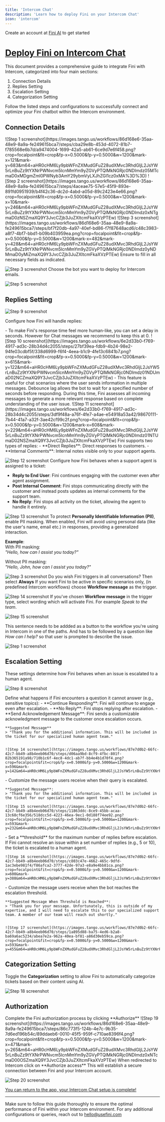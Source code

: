 ```yaml
---
title: 'Intercom Chat'
description: 'Learn how to deploy Fini on your Intercom Chat'
icon: 'intercom'
---
```


<Tip>Create an account at [Fini AI](https://app.usefini.com) to get started</Tip>

# [Deploy Fini on Intercom Chat](https://app.usefini.com/dashboard/deploy)

This document provides a comprehensive guide to integrate Fini with Intercom, categorized into four main sections: 
1. Connection Details
2. Replies Setting
3. Escalation Setting
4. Categorization Setting 

Follow the listed steps and configurations to successfully connect and optimize your Fini chatbot within the Intercom environment.

## **Connection Details**

<Steps>
  <Step title="Make sure you're signed in to your Intercom account">
    ![Step 1 screenshot](https://images.tango.us/workflows/86d168e6-35aa-48e9-8a9a-fe249615bca7/steps/cba29e8b-453d-4072-81b7-f785568e6b7d/a9474004-1699-42a5-ab61-6ce9d7e6f458.png?crop=focalpoint&fit=crop&fp-x=0.5000&fp-y=0.5000&w=1200&mark-x=121&mark-y=683&m64=aHR0cHM6Ly9pbWFnZXMudGFuZ28udXMvc3RhdGljL2JsYW5rLnBuZz9tYXNrPWNvcm5lcnMmYm9yZGVyPTQlMkNGRjc0NDImdz05MTcmaD0xMDgmZml0PWNyb3AmY29ybmVyLXJhZGl1cz0xMA%3D%3D)
  </Step>
<Step title="Go back to Fini & [Click on Deploy](https://app.usefini.com/dashboard/deploy)">
    ![Step 2 screenshot](https://images.tango.us/workflows/86d168e6-35aa-48e9-8a9a-fe249615bca7/steps/4aceae75-57e5-45f9-893e-891fd0951939/b4f42c36-dc2d-4abd-a05d-89c2423e4e66.png?crop=focalpoint&fit=crop&fp-x=0.5000&fp-y=0.5000&w=1200&mark-x=10&mark-y=246&m64=aHR0cHM6Ly9pbWFnZXMudGFuZ28udXMvc3RhdGljL2JsYW5rLnBuZz9tYXNrPWNvcm5lcnMmYm9yZGVyPTQlMkNGRjc0NDImdz0xNTgmaD0zNSZmaXQ9Y3JvcCZjb3JuZXItcmFkaXVzPTEw)
  </Step>
<Step title="Connect Intercom">
    ![Step 3 screenshot](https://images.tango.us/workflows/86d168e6-35aa-48e9-8a9a-fe249615bca7/steps/bf7f20db-4a97-40ef-bd86-f7f87648acd6/c48c3983-a8f7-4bf7-bbd1-b09b403959ea.png?crop=focalpoint&fit=crop&fp-x=0.5000&fp-y=0.5000&w=1200&mark-x=482&mark-y=428&m64=aHR0cHM6Ly9pbWFnZXMudGFuZ28udXMvc3RhdGljL2JsYW5rLnBuZz9tYXNrPWNvcm5lcnMmYm9yZGVyPTQlMkNGRjc0NDImdz0yNDMmaD0yMiZmaXQ9Y3JvcCZjb3JuZXItcmFkaXVzPTEw)
  </Step>
<Step title="Select Chat settings">
    Ensure to fill in all necessary fields as indicated.

![Step 3 screenshot](https://images.tango.us/workflows/f524655f-bb9f-4fb3-bb50-44e9d01d85e2/steps/ef84f7cf-9f01-4fab-afbe-3201438ce429/771cd15c-d882-4e86-89ee-4a0df0f7b4c9.png?crop=focalpoint&fit=crop&fp-x=0.5000&fp-y=0.5000&w=1200&mark-x=687&mark-y=92&m64=aHR0cHM6Ly9pbWFnZXMudGFuZ28udXMvc3RhdGljL2JsYW5rLnBuZz9tYXNrPWNvcm5lcnMmYm9yZGVyPTQlMkNGRjc0NDImdz0yMDImaD00NiZmaXQ9Y3JvcCZjb3JuZXItcmFkaXVzPTEw)
  </Step>
<Step title="Select Bot to deploy">
    Choose the bot you want to deploy for Intercom emails.

![Step 5 screenshot](https://images.tango.us/workflows/86d168e6-35aa-48e9-8a9a-fe249615bca7/steps/b0280028-e22d-4ecb-a4cb-ac56efb8b71f/e7c1fdf0-7099-46cb-bf0f-b853f150a7d1.png?crop=focalpoint&fit=crop&fp-x=0.5000&fp-y=0.5000&w=1200&mark-x=599&mark-y=237&m64=aHR0cHM6Ly9pbWFnZXMudGFuZ28udXMvc3RhdGljL2JsYW5rLnBuZz9tYXNrPWNvcm5lcnMmYm9yZGVyPTQlMkNGRjc0NDImdz01MjUmaD02MiZmaXQ9Y3JvcCZjb3JuZXItcmFkaXVzPTEw)
  </Step>
</Steps>


## Replies Setting

![Step 9 screenshot](https://images.tango.us/workflows/6e2d33b0-f769-4917-ad3c-28b34d4c2055/steps/505291f5-539b-43ca-826d-3cf6b78c198d/69c0866b-3f3a-40ab-945a-5a484aacbe09.png?crop=focalpoint&fit=crop&fp-x=0.5000&fp-y=0.5000&w=1200&mark-x=8&mark-y=8&m64=aHR0cHM6Ly9pbWFnZXMudGFuZ28udXMvc3RhdGljL2JsYW5rLnBuZz9tYXNrPWNvcm5lcnMmYm9yZGVyPTQlMkNGRjc0NDImdz0yMjAmaD01MiZmaXQ9Y3JvcCZjb3JuZXItcmFkaXVzPTEw)

Configure how Fini will handle replies:

<Steps>
  <Step title="Select Time Delay">
    - To make Fini's response time feel more human-like, you can set a delay in seconds. However for Chat messages we recommend to keep this at 0.
![Step 10 screenshot](https://images.tango.us/workflows/6e2d33b0-f769-4917-ad3c-28b34d4c2055/steps/27bf39ea-fdb9-4b24-98e2-94fe03cdbf5f/338d6999-f6f4-4eea-b1c9-4fe13c6841b7.png?crop=focalpoint&fit=crop&fp-x=0.5000&fp-y=0.5000&w=1200&mark-x=615&mark-y=122&m64=aHR0cHM6Ly9pbWFnZXMudGFuZ28udXMvc3RhdGljL2JsYW5rLnBuZz9tYXNrPWNvcm5lcnMmYm9yZGVyPTQlMkNGRjc0NDImdz01NDUmaD02NCZmaXQ9Y3JvcCZjb3JuZXItcmFkaXVzPTEw)
  </Step>
<Step title="Set a Debounce Lag">
    - This feature is useful for chat scenarios where the user sends information in multiple messages. Debounce lag allows the bot to wait for a specified number of seconds before responding. During this time, Fini assesses all incoming messages to generate a more relevant response based on complete understanding of the user issue.
![Step 11 screenshot](https://images.tango.us/workflows/6e2d33b0-f769-4917-ad3c-28b34d4c2055/steps/3df9f48a-a76f-4fe7-a4ae-e54918a53a42/98670111-7b44-41a7-a32f-3ae42cf99c2f.png?crop=focalpoint&fit=crop&fp-x=0.5000&fp-y=0.5000&w=1200&mark-x=608&mark-y=229&m64=aHR0cHM6Ly9pbWFnZXMudGFuZ28udXMvc3RhdGljL2JsYW5rLnBuZz9tYXNrPWNvcm5lcnMmYm9yZGVyPTQlMkNGRjc0NDImdz01NTUmaD02NSZmaXQ9Y3JvcCZjb3JuZXItcmFkaXVzPTEw)
  </Step>
<Step title="Choose a Reply Type">
    Fini supports two types of replies:
- **Direct Replies**: Direct responses to customers.
- **Internal Comments**: Internal notes visible only to your support agents.

![Step 12 screenshot](https://images.tango.us/workflows/6e2d33b0-f769-4917-ad3c-28b34d4c2055/steps/be93a16d-f8cf-4fb9-aad9-269a830499a5/25fd267b-410c-49b9-ac90-90cf2b2b771d.png?crop=focalpoint&fit=crop&fp-x=0.5000&fp-y=0.5000&w=1200&mark-x=604&mark-y=307&m64=aHR0cHM6Ly9pbWFnZXMudGFuZ28udXMvc3RhdGljL2JsYW5rLnBuZz9tYXNrPWNvcm5lcnMmYm9yZGVyPTQlMkNGRjc0NDImdz01NTMmaD02NSZmaXQ9Y3JvcCZjb3JuZXItcmFkaXVzPTEw)
  </Step>
<Step title="Reply Type if Agent Assigned">
    Configure how Fini behaves when a support agent is assigned to a ticket:
- **Reply to End User**: Fini continues engaging with the customer even after agent assignment.
- **Post Internal Comment**: Fini stops communicating directly with the customer and instead posts updates as internal comments for the support team.
- **No Reply**: Fini stops all activity on the ticket, allowing the agent to handle it entirely.


![Step 13 screenshot](https://images.tango.us/workflows/6e2d33b0-f769-4917-ad3c-28b34d4c2055/steps/a8bbcb07-ebe7-4bd6-84be-510ec1d16704/f3ed8b6d-7e7f-4ab1-9763-24b51df771d7.png?crop=focalpoint&fit=crop&fp-x=0.5000&fp-y=0.5000&w=1200&mark-x=605&mark-y=408&m64=aHR0cHM6Ly9pbWFnZXMudGFuZ28udXMvc3RhdGljL2JsYW5rLnBuZz9tYXNrPWNvcm5lcnMmYm9yZGVyPTQlMkNGRjc0NDImdz01NTQmaD02NSZmaXQ9Y3JvcCZjb3JuZXItcmFkaXVzPTEw)
  </Step>
<Step title="PII Masking">
    To protect **Personally Identifiable Information (PII)**, enable PII masking. When enabled, Fini will avoid using personal data (like the user's name, email etc.) in responses, providing a generalized interaction.

**Example**:  
With PII masking:  
*"Hello, how can I assist you today?"*

Without PII masking:  
*"Hello, John, how can I assist you today?"*

![Step 3 screenshot](https://images.tango.us/workflows/3a70c3f4-ec75-456d-9473-3b9d480a0e65/steps/402864dc-0f8b-4a4f-99be-3efc128dd3de/d9903160-dc25-4cc2-91f4-435d9d6ed4ac.png?crop=focalpoint&fit=crop&fp-x=0.5000&fp-y=0.5000&w=1200&mark-x=593&mark-y=496&m64=aHR0cHM6Ly9pbWFnZXMudGFuZ28udXMvc3RhdGljL2JsYW5rLnBuZz9tYXNrPWNvcm5lcnMmYm9yZGVyPTQlMkNGRjc0NDImdz01NDcmaD03MCZmaXQ9Y3JvcCZjb3JuZXItcmFkaXVzPTEw)
  </Step>
<Step title="Trigger type">
    Do you wish Fini triggers in all conversations? Then select **Always** If you want Fini to be active in specific scenarios only, (in predefined Intercom workflows) choose **Workflow message** as the trigger. 

![Step 14 screenshot](https://images.tango.us/workflows/6e2d33b0-f769-4917-ad3c-28b34d4c2055/steps/ad4b0b6e-305a-4de2-ae12-f3b2bb862066/aadb0acd-495b-4134-a882-2a94e20dfc2b.png?crop=focalpoint&fit=crop&fp-x=0.5000&fp-y=0.5000&w=1200&mark-x=602&mark-y=557&m64=aHR0cHM6Ly9pbWFnZXMudGFuZ28udXMvc3RhdGljL2JsYW5rLnBuZz9tYXNrPWNvcm5lcnMmYm9yZGVyPTQlMkNGRjc0NDImdz01NTcmaD02NiZmaXQ9Y3JvcCZjb3JuZXItcmFkaXVzPTEw)
  </Step>
<Step title="Trigger workflow message">
    If you've chosen **Workflow message**  in the trigger type, select wording which will activate Fini. For example *Speak to the team*. 

![Step 15 screenshot](https://images.tango.us/workflows/6e2d33b0-f769-4917-ad3c-28b34d4c2055/steps/c77944c0-9313-4641-9a40-78cb76f80067/ac8da9b6-8b0b-4fdc-98a1-95ea11e847c7.png?crop=focalpoint&fit=crop&fp-x=0.5000&fp-y=0.5000&w=1200&mark-x=611&mark-y=633&m64=aHR0cHM6Ly9pbWFnZXMudGFuZ28udXMvc3RhdGljL2JsYW5rLnBuZz9tYXNrPWNvcm5lcnMmYm9yZGVyPTQlMkNGRjc0NDImdz01NTQmaD02NSZmaXQ9Y3JvcCZjb3JuZXItcmFkaXVzPTEw)

This sentence needs to be addded as a button to the workflow you're using in Intercom in one of the paths. And has to be followed by a question like *How can I help?* so that user is prompted to describe the issue.

![Step 1 screenshot](https://images.tango.us/workflows/d12fc8a5-818f-4836-b5fb-e15c38663880/steps/5b263ab6-08b1-42d1-9ae6-ce4b3806a47c/e32d74f5-61f6-4d42-8fdb-6fbc13f213d5.png?crop=focalpoint&fit=crop&fp-x=0.5000&fp-y=0.5000&w=1200)
  </Step>
</Steps>



##  **Escalation Setting**

These settings determine how Fini behaves when an issue is escalated to a human agent.

![Step 8 screenshot](https://images.tango.us/workflows/6e2d33b0-f769-4917-ad3c-28b34d4c2055/steps/b59eb93f-3363-4087-9a00-6b55b4ff2b3c/c2f87bf5-fda5-4339-92d5-873a84bab153.png?crop=focalpoint&fit=crop&fp-x=0.5000&fp-y=0.5000&w=1200&mark-x=19&mark-y=16&m64=aHR0cHM6Ly9pbWFnZXMudGFuZ28udXMvc3RhdGljL2JsYW5rLnBuZz9tYXNrPWNvcm5lcnMmYm9yZGVyPTQlMkNGRjc0NDImdz0yMzAmaD01MCZmaXQ9Y3JvcCZjb3JuZXItcmFkaXVzPTEw)

<Steps>
  <Step title="Action if Escalated">
    Define what happens if Fini encounters a question it cannot answer (e.g., sensitive topics):
    - **Continue Responding**: Fini will continue to engage even after escalation.
    - **No Reply**: Fini stops replying after escalation.
    - **Send Acknowledgement Message**: Fini sends a customizable acknowledgment message to the customer once escalation occurs.

    **Suggested Message**
    > "Thank you for the additional information. This will be included in the ticket for our specialized human agent team."


    ![Step 14 screenshot](https://images.tango.us/workflows/87e7d0b2-66fc-42c7-bb49-a8b4eeb06d70/steps/d06aa9bd-8cf9-4fbc-801f-82b365191a98/710b1c6f-4ec8-4dc1-ab7f-bb4e4b1d70f4.png?crop=focalpoint&fit=crop&fp-x=0.5000&fp-y=0.5000&w=1200&mark-x=596&mark-y=142&m64=aHR0cHM6Ly9pbWFnZXMudGFuZ28udXMvc3RhdGljL2JsYW5rLnBuZz9tYXNrPWNvcm5lcnMmYm9yZGVyPTMlMkNGRjc0NDImdz01MzMmaD02NCZmaXQ9Y3JvcCZjb3JuZXItcmFkaXVzPTEw)
  </Step>
<Step title="Acknowledgment Message">
     - Customize the message users receive when their query is escalated. 

    **Suggested Message**:  
    > "Thank you for the additional information. This will be included in the ticket for our specialized human agent team."

    ![Step 15 screenshot](https://images.tango.us/workflows/87e7d0b2-66fc-42c7-bb49-a8b4eeb06d70/steps/11863ddc-8ce9-45bb-acaa-13c68cf6e356/518dcc5d-4223-46ea-9ec1-0d188f74ee92.png?crop=focalpoint&fit=crop&fp-x=0.5000&fp-y=0.5000&w=1200&mark-x=593&mark-y=232&m64=aHR0cHM6Ly9pbWFnZXMudGFuZ28udXMvc3RhdGljL2JsYW5rLnBuZz9tYXNrPWNvcm5lcnMmYm9yZGVyPTMlMkNGRjc0NDImdz01MzcmaD05MiZmaXQ9Y3JvcCZjb3JuZXItcmFkaXVzPTEw)
  </Step>
<Step title="Threshold Count for Escalation">
     - Set a **threshold** for the maximum number of replies before escalation. If Fini cannot resolve an issue within a set number of replies (e.g., 5 or 10), the ticket is escalated to a human agent.


    ![Step 16 screenshot](https://images.tango.us/workflows/87e7d0b2-66fc-42c7-bb49-a8b4eeb06d70/steps/c803c47e-4662-465c-9dfd-1ac3ebe981f4/f86afca2-3777-42de-97a3-e8a9e4bb81ca.png?crop=focalpoint&fit=crop&fp-x=0.5000&fp-y=0.5000&w=1200&mark-x=600&mark-y=388&m64=aHR0cHM6Ly9pbWFnZXMudGFuZ28udXMvc3RhdGljL2JsYW5rLnBuZz9tYXNrPWNvcm5lcnMmYm9yZGVyPTMlMkNGRjc0NDImdz01MjYmaD02MyZmaXQ9Y3JvcCZjb3JuZXItcmFkaXVzPTEw)
  </Step>
<Step title="Message When Escalated via Threshold">
    - Customize the message users receive when the bot reaches the escalation threshold. 

    **Suggested Message When Threshold is Reached**:  
    > "Thank you for your message. Unfortunately, this is outside of my expertise, and I will need to escalate this to our specialized support team. A member of our team will reach out shortly."


    ![Step 17 screenshot](https://images.tango.us/workflows/87e7d0b2-66fc-42c7-bb49-a8b4eeb06d70/steps/1a895d88-ba75-4ed6-b2a8-ba69a6ac5234/abea7e2a-962a-40ea-bf81-a86d30eb59ca.png?crop=focalpoint&fit=crop&fp-x=0.5000&fp-y=0.5000&w=1200&mark-x=593&mark-y=455&m64=aHR0cHM6Ly9pbWFnZXMudGFuZ28udXMvc3RhdGljL2JsYW5rLnBuZz9tYXNrPWNvcm5lcnMmYm9yZGVyPTMlMkNGRjc0NDImdz01MTImaD0xNjYmZml0PWNyb3AmY29ybmVyLXJhZGl1cz0xMA%3D%3D)
  </Step>
</Steps>



## **Categorization Setting**

Toggle the **Categorization** setting to allow Fini to automatically categorize tickets based on their content using AI.

![Step 18 screenshot](https://images.tango.us/workflows/86d168e6-35aa-48e9-8a9a-fe249615bca7/steps/adca142b-0b2c-4ec2-84ec-802490ec8e90/774c5ed8-5a61-483a-ac78-a098a329cc04.png?crop=focalpoint&fit=crop&fp-x=0.5000&fp-y=0.5000&w=1200&mark-x=1086&mark-y=121&m64=aHR0cHM6Ly9pbWFnZXMudGFuZ28udXMvc3RhdGljL2JsYW5rLnBuZz9tYXNrPWNvcm5lcnMmYm9yZGVyPTQlMkNGRjc0NDImdz03NSZoPTQzJmZpdD1jcm9wJmNvcm5lci1yYWRpdXM9MTA%3D)

##  **Authorization**

<Steps>
  <Step title="Fini Authorization">
    Complete the Fini authorization process by clicking **Authorize**
![Step 19 screenshot](https://images.tango.us/workflows/86d168e6-35aa-48e9-8a9a-fe249615bca7/steps/86c773f5-124b-4e7c-9b35-7d6ed196b54c/89ddaeb6-0010-45f5-959f-c710ae8396f4.png?crop=focalpoint&fit=crop&fp-x=0.5000&fp-y=0.5000&w=1200&mark-x=471&mark-y=265&m64=aHR0cHM6Ly9pbWFnZXMudGFuZ28udXMvc3RhdGljL2JsYW5rLnBuZz9tYXNrPWNvcm5lcnMmYm9yZGVyPTQlMkNGRjc0NDImdz0xNTcmaD00OSZmaXQ9Y3JvcCZjb3JuZXItcmFkaXVzPTEw)
  </Step>
<Step title="Intercom Authorization">
    When redirected to Intercom click on **Authorize access** This will establish a secure connection between Fini and your Intercom account.

![Step 20 screenshot](https://images.tango.us/workflows/86d168e6-35aa-48e9-8a9a-fe249615bca7/steps/03ad8cf7-8053-4e3c-b492-3b00bc418b10/65a285ef-e684-43b6-8827-8638c9c2ce48.png?crop=focalpoint&fit=crop&fp-x=0.5000&fp-y=0.5000&w=1200&mark-x=603&mark-y=1058&m64=aHR0cHM6Ly9pbWFnZXMudGFuZ28udXMvc3RhdGljL2JsYW5rLnBuZz9tYXNrPWNvcm5lcnMmYm9yZGVyPTQlMkNGRjc0NDImdz00MjYmaD02NyZmaXQ9Y3JvcCZjb3JuZXItcmFkaXVzPTEw)
  </Step>
</Steps>

<Check> [You can return to the app, your Intercom Chat setup is complete!](https://app.usefini.com/dashboard/deploy) </Check>

---

Make sure to follow this guide thoroughly to ensure the optimal performance of Fini within your Intercom environment. For any additional configurations or queries, reach out to hello@usefini.com
 
<br/>
